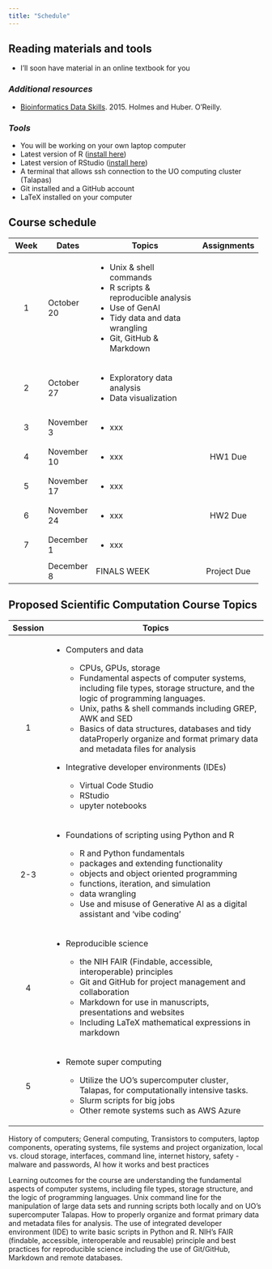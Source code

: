 ```yaml
---
title: "Schedule"
---
```


## Reading materials and tools

-   I'll soon have material in an online textbook for you

### *Additional resources*

-   [Bioinformatics Data Skills](https://vincebuffalo.com/book/). 2015. Holmes and Huber. O'Reilly.

### *Tools*

-   You will be working on your own laptop computer
-   Latest version of R ([install here](https://www.r-project.org))
-   Latest version of RStudio ([install here](https://www.rstudio.org))
-   A terminal that allows ssh connection to the UO computing cluster (Talapas)
-   Git installed and a GitHub account
-   LaTeX installed on your computer

## Course schedule

+------------+-------------+---------------------------------------+-------------+
| Week       | Dates       | Topics                                | Assignments |
+:==========:+=============+=======================================+:===========:+
| 1          | October 20  | -   Unix & shell commands             |             |
|            |             | -   R scripts & reproducible analysis |             |
|            |             | -   Use of GenAI                      |             |
|            |             | -   Tidy data and data wrangling      |             |
|            |             | -   Git, GitHub & Markdown            |             |
+------------+-------------+---------------------------------------+-------------+
| 2          | October 27  | -   Exploratory data analysis         |             |
|            |             | -   Data visualization                |             |
+------------+-------------+---------------------------------------+-------------+
| 3          | November 3  | -   xxx                               |             |
+------------+-------------+---------------------------------------+-------------+
| 4          | November 10 | -   xxx                               | HW1 Due     |
+------------+-------------+---------------------------------------+-------------+
| 5          | November 17 | -   xxx                               |             |
+------------+-------------+---------------------------------------+-------------+
| 6          | November 24 | -   xxx                               | HW2 Due     |
+------------+-------------+---------------------------------------+-------------+
| 7          | December 1  | -   xxx                               |             |
+------------+-------------+---------------------------------------+-------------+
|            | December 8  | FINALS WEEK                           | Project Due |
+------------+-------------+---------------------------------------+-------------+

## Proposed Scientific Computation Course Topics

+----------+-------------------------------------------------------------------------------------------------------------------------------------+
| Session  | Topics                                                                                                                              |
+:========:+=====================================================================================================================================+
| 1        | -   Computers and data                                                                                                              |
|          |                                                                                                                                     |
|          |     -   CPUs, GPUs, storage                                                                                                         |
|          |     -   Fundamental aspects of computer systems, including file types, storage structure, and the logic of programming languages.   |
|          |     -   Unix, paths & shell commands including GREP, AWK and SED                                                                    |
|          |     -   Basics of data structures, databases and tidy dataProperly organize and format primary data and metadata files for analysis |
|          |                                                                                                                                     |
|          | -   Integrative developer environments (IDEs)                                                                                       |
|          |                                                                                                                                     |
|          |     -   Virtual Code Studio                                                                                                         |
|          |     -   RStudio                                                                                                                     |
|          |     -   upyter notebooks                                                                                                            |
+----------+-------------------------------------------------------------------------------------------------------------------------------------+
| 2-3      | -   Foundations of scripting using Python and R                                                                                     |
|          |                                                                                                                                     |
|          |     -   R and Python fundamentals                                                                                                   |
|          |     -   packages and extending functionality                                                                                        |
|          |     -   objects and object oriented programming                                                                                     |
|          |     -   functions, iteration, and simulation                                                                                        |
|          |     -   data wrangling                                                                                                              |
|          |     -   Use and misuse of Generative AI as a digital assistant and 'vibe coding'                                                    |
+----------+-------------------------------------------------------------------------------------------------------------------------------------+
| 4        | -   Reproducible science                                                                                                            |
|          |                                                                                                                                     |
|          |     -   the NIH FAIR (Findable, accessible, interoperable) principles                                                               |
|          |     -   Git and GitHub for project management and collaboration                                                                     |
|          |     -   Markdown for use in manuscripts, presentations and websites                                                                 |
|          |     -   Including LaTeX mathematical expressions in markdown                                                                        |
+----------+-------------------------------------------------------------------------------------------------------------------------------------+
| 5        | -   Remote super computing                                                                                                          |
|          |                                                                                                                                     |
|          |     -   Utilize the UO’s supercomputer cluster, Talapas, for computationally intensive tasks.                                       |
|          |     -   Slurm scripts for big jobs                                                                                                  |
|          |     -   Other remote systems such as AWS Azure                                                                                      |
+----------+-------------------------------------------------------------------------------------------------------------------------------------+

History of computers; General computing, Transistors to computers, laptop components, operating systems, file systems and project organization, local vs. cloud storage, interfaces, command line, internet history, safety - malware and passwords, AI how it works and best practices

Learning outcomes for the course are understanding the fundamental aspects of computer systems, including file types, storage structure, and the logic of programming languages. Unix command line for the manipulation of large data sets and running scripts both locally and on UO’s supercomputer Talapas. How to properly organize and format primary data and metadata files for analysis. The use of integrated developer environment (IDE) to write basic scripts in Python and R. NIH’s FAIR (findable, accessible, interoperable and reusable) principle and best practices for reproducible science including the use of Git/GitHub, Markdown and remote databases.
